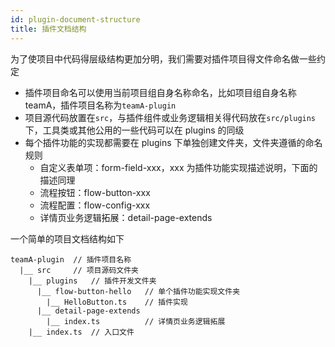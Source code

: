 ```yaml
---
id: plugin-document-structure
title: 插件文档结构
---
```


为了使项目中代码得层级结构更加分明，我们需要对插件项目得文件命名做一些约定

- 插件项目命名可以使用当前项目组自身名称命名，比如项目组自身名称 teamA，插件项目名称为`teamA-plugin`
- 项目源代码放置在`src`，与插件组件或业务逻辑相关得代码放在`src/plugins`下，工具类或其他公用的一些代码可以在 plugins 的同级
- 每个插件功能的实现都需要在 plugins 下单独创建文件夹，文件夹遵循的命名规则
  - 自定义表单项：form-field-xxx，xxx 为插件功能实现描述说明，下面的描述同理
  - 流程按钮：flow-button-xxx
  - 流程配置：flow-config-xxx
  - 详情页业务逻辑拓展：detail-page-extends

一个简单的项目文档结构如下

```
teamA-plugin  // 插件项目名称
  |__ src     // 项目源码文件夹
    |__ plugins   // 插件开发文件夹
      |__ flow-button-hello   // 单个插件功能实现文件夹
        |__ HelloButton.ts    // 插件实现
      |__ detail-page-extends
        |__ index.ts          // 详情页业务逻辑拓展
    |__ index.ts  // 入口文件

```
